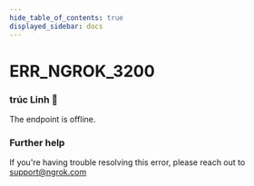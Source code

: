 ```yaml
---
hide_table_of_contents: true
displayed_sidebar: docs
---
```



# ERR_NGROK_3200

### trúc Linh 🤫

The endpoint <InlineCode><EndpointUrlOrigin fallback="HOSTNAME" /></InlineCode> is offline.

<ErrorDetails error="err_ngrok_3200" />

### Further help

If you're having trouble resolving this error, please reach out to [support@ngrok.com](mailto:support@ngrok.com?subject=Help%20with%20ERR_NGROK_3200)
